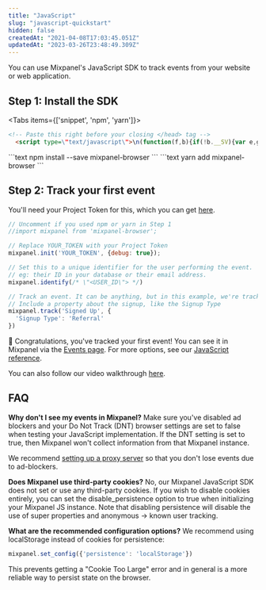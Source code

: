 ```yaml
---
title: "JavaScript"
slug: "javascript-quickstart"
hidden: false
createdAt: "2021-04-08T17:03:45.051Z"
updatedAt: "2023-03-26T23:48:49.309Z"
---
```


You can use Mixpanel's JavaScript SDK to track events from your website or web application.

## Step 1: Install the SDK
<Tabs items={['snippet', 'npm', 'yarn']}>
  <Tab>
  ```html
  <!-- Paste this right before your closing </head> tag -->
    <script type=\"text/javascript\">\n(function(f,b){if(!b.__SV){var e,g,i,h;window.mixpanel=b;b._i=[];b.init=function(e,f,c){function g(a,d){var b=d.split(\".\");2==b.length&&(a=a[b[0]],d=b[1]);a[d]=function(){a.push([d].concat(Array.prototype.slice.call(arguments,0)))}}var a=b;\"undefined\"!==typeof c?a=b[c]=[]:c=\"mixpanel\";a.people=a.people||[];a.toString=function(a){var d=\"mixpanel\";\"mixpanel\"!==c&&(d+=\".\"+c);a||(d+=\" (stub)\");return d};a.people.toString=function(){return a.toString(1)+\".people (stub)\"};i=\"disable time_event track track_pageview track_links track_forms track_with_groups add_group set_group remove_group register register_once alias unregister identify name_tag set_config reset opt_in_tracking opt_out_tracking has_opted_in_tracking has_opted_out_tracking clear_opt_in_out_tracking start_batch_senders people.set people.set_once people.unset people.increment people.append people.union people.track_charge people.clear_charges people.delete_user people.remove\".split(\" \");\nfor(h=0;h<i.length;h++)g(a,i[h]);var j=\"set set_once union unset remove delete\".split(\" \");a.get_group=function(){function b(c){d[c]=function(){call2_args=arguments;call2=[c].concat(Array.prototype.slice.call(call2_args,0));a.push([e,call2])}}for(var d={},e=[\"get_group\"].concat(Array.prototype.slice.call(arguments,0)),c=0;c<j.length;c++)b(j[c]);return d};b._i.push([e,f,c])};b.__SV=1.2;e=f.createElement(\"script\");e.type=\"text/javascript\";e.async=!0;e.src=\"undefined\"!==typeof MIXPANEL_CUSTOM_LIB_URL?\nMIXPANEL_CUSTOM_LIB_URL:\"file:\"===f.location.protocol&&\"//cdn.mxpnl.com/libs/mixpanel-2-latest.min.js\".match(/^\\/\\//)?\"https://cdn.mxpnl.com/libs/mixpanel-2-latest.min.js\":\"//cdn.mxpnl.com/libs/mixpanel-2-latest.min.js\";g=f.getElementsByTagName(\"script\")[0];g.parentNode.insertBefore(e,g)}})(document,window.mixpanel||[]);\n</script>
  ```
  </Tab>
  <Tab>
```text
npm install --save mixpanel-browser
```
  </Tab>
  <Tab>
```text
yarn add mixpanel-browser
```
  </Tab>
</Tabs>

## Step 2: Track your first event

You'll need your Project Token for this, which you can get [here](https://mixpanel.com/settings/project).
```javascript
// Uncomment if you used npm or yarn in Step 1
//import mixpanel from 'mixpanel-browser';

// Replace YOUR_TOKEN with your Project Token
mixpanel.init('YOUR_TOKEN', {debug: true});

// Set this to a unique identifier for the user performing the event.
// eg: their ID in your database or their email address.
mixpanel.identify(/* \"<USER_ID\"> */)

// Track an event. It can be anything, but in this example, we're tracking a Signed Up event.
// Include a property about the signup, like the Signup Type
mixpanel.track('Signed Up', {
  'Signup Type': 'Referral'
})
```

🎉 Congratulations, you've tracked your first event! You can see it in Mixpanel via the [Events page](mixpanel.com/report/events). For more options, see our [JavaScript reference](doc:javascript).
        
        
You can also follow our video walkthrough [here](https://www.loom.com/embed/fbba03274dc441b49b578e8a734b1d99).


## FAQ
**Why don't I see my events in Mixpanel?**
Make sure you've disabled ad blockers and your Do Not Track (DNT) browser settings are set to false when testing your JavaScript implementation. If the DNT setting is set to true, then Mixpanel won't collect information from that Mixpanel instance.

We recommend [setting up a proxy server](doc:collection-via-a-proxy#how-to-set-up-a-proxy) so that you don't lose events due to ad-blockers.
        
**Does Mixpanel use third-party cookies?**
No, our Mixpanel JavaScript SDK does not set or use any third-party cookies. If you wish to disable cookies entirely, you can set the disable_persistence option to true when initializing your Mixpanel JS instance. Note that disabling persistence will disable the use of super properties and anonymous -> known user tracking.

**What are the recommended configuration options?**
We recommend using localStorage instead of cookies for persistence:

```javascript
mixpanel.set_config({'persistence': 'localStorage'})
```

This prevents getting a "Cookie Too Large" error and in general is a more reliable way to persist state on the browser.
